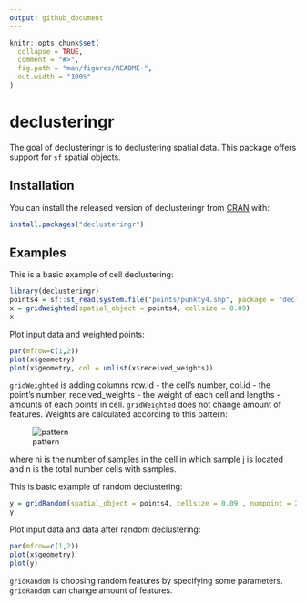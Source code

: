 ```yaml
---
output: github_document
---
```


<!-- README.md is generated from README.Rmd. Please edit that file -->

```r
knitr::opts_chunk$set(
  collapse = TRUE,
  comment = "#>",
  fig.path = "man/figures/README-",
  out.width = "100%"
)
```
# declusteringr

<!-- badges: start -->
<!-- badges: end -->

The goal of declusteringr is to declustering spatial data. This package offers support for `sf` spatial objects.

## Installation

You can install the released version of declusteringr from [CRAN](https://CRAN.R-project.org) with:

``` r
install.packages("declusteringr")
```

## Examples

This is a basic example of cell declustering:

```r
library(declusteringr)
points4 = sf::st_read(system.file("points/punkty4.shp", package = "declusteringr"))
x = gridWeighted(spatial_object = points4, cellsize = 0.09)
x
```
Plot input data and weighted points:
```r
par(mfrow=c(1,2))
plot(x$geometry)
plot(x$geometry, col = unlist(x$received_weights))
```

`gridWeighted` is adding columns row.id - the cell's number, col.id - the point's number, received_weights - the weight of each cell and lengths - amounts of each points in cell. `gridWeighted` does not change amount of features.
Weights are calculated according to this pattern:

![pattern](cell_decl_pattern.PNG)

where ni is the number of samples in the cell in which sample j is located and n is the total number cells
with samples.

This is basic example of random declustering:

```r
y = gridRandom(spatial_object = points4, cellsize = 0.09 , numpoint = 2)
y
```

Plot input data and data after random declustering:

```r
par(mfrow=c(1,2))
plot(x$geometry)
plot(y)
```

`gridRandom` is choosing random features by specifying some parameters. `gridRandom` can change amount of features.
